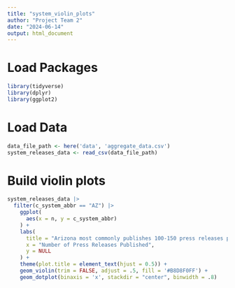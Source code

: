 ```yaml
---
title: "system_violin_plots"
author: "Project Team 2"
date: "2024-06-14"
output: html_document
---
```


# Load Packages

```r
library(tidyverse)
library(dplyr)
library(ggplot2) 
```

# Load Data

```r
data_file_path <- here('data', 'aggregate_data.csv')
system_releases_data <- read_csv(data_file_path)
```

# Build violin plots

```r
system_releases_data |>
  filter(c_system_abbr == "AZ") |>
    ggplot(
      aes(x = n, y = c_system_abbr)
    ) +
    labs(
      title = "Arizona most commonly publishes 100-150 press releases per year",
      x = "Number of Press Releases Published",
      y = NULL
    ) +
    theme(plot.title = element_text(hjust = 0.5)) +
    geom_violin(trim = FALSE, adjust = .5, fill = '#B8D8F0FF') +
    geom_dotplot(binaxis = 'x', stackdir = "center", binwidth = .8)
```

